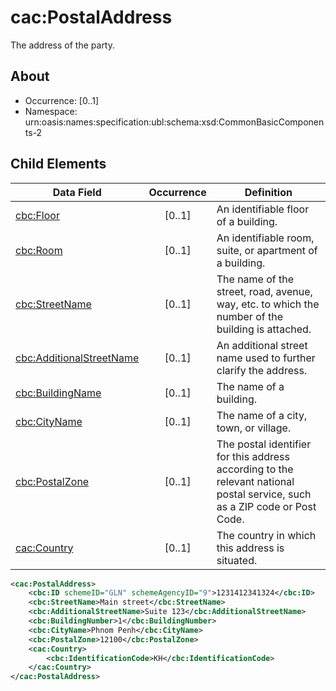 # cac:PostalAddress
The address of the party.

## About

* Occurrence: [0..1]
* Namespace: urn:oasis:names:specification:ubl:schema:xsd:CommonBasicComponents-2

## Child Elements

| Data Field                                         | Occurrence | Definition |
|----------------------------------------------------|:----------:|------------|
| [cbc:Floor](./Floor)                        |   [0..1]   | An identifiable floor of a building. |
| [cbc:Room](./Room)                          |   [0..1]   | An identifiable room, suite, or apartment of a building. |
| [cbc:StreetName](./StreetName)              |   [0..1]   | The name of the street, road, avenue, way, etc. to which the number of the building is attached. |
| [cbc:AdditionalStreetName](./AdditionalStreetName)| [0..1] | An additional street name used to further clarify the address. |
| [cbc:BuildingName](./BuildingName)          |   [0..1]   | The name of a building. |
| [cbc:CityName](./CityName)                  |   [0..1]   | The name of a city, town, or village. |
| [cbc:PostalZone](./PostalZone)              |   [0..1]   | The postal identifier for this address according to the relevant national postal service, such as a ZIP code or Post Code. |
| [cac:Country](./Country)                    |   [0..1]   | The country in which this address is situated. |


```xml 
<cac:PostalAddress>
    <cbc:ID schemeID="GLN" schemeAgencyID="9">1231412341324</cbc:ID>
    <cbc:StreetName>Main street</cbc:StreetName>
    <cbc:AdditionalStreetName>Suite 123</cbc:AdditionalStreetName>
    <cbc:BuildingNumber>1</cbc:BuildingNumber>
    <cbc:CityName>Phnom Penh</cbc:CityName>
    <cbc:PostalZone>12100</cbc:PostalZone>
    <cac:Country>
        <cbc:IdentificationCode>KH</cbc:IdentificationCode>
    </cac:Country>
</cac:PostalAddress>
```